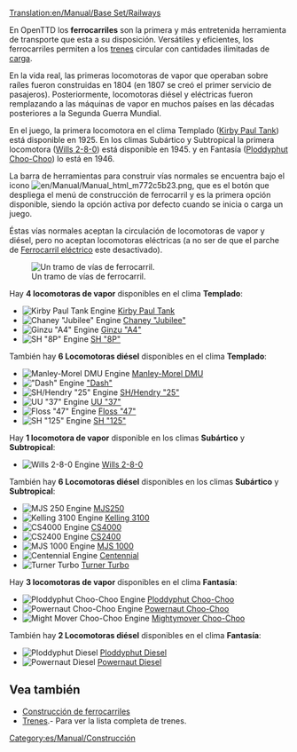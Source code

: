 [[Translation:en/Manual/Base Set/Railways]]
{{es/Manual/Base Set/Tipos de ferrocarril}}

En OpenTTD los '''ferrocarriles''' son la primera y más entretenida herramienta de transporte que esta a su disposición. Versátiles y eficientes, los ferrocarriles permiten a los [[es/Manual/Trenes|trenes]] circular con cantidades ilimitadas de [[es/Manual/Carga|carga]].

En la vida real, las primeras locomotoras de vapor que operaban sobre raíles fueron construidas en 1804 (en 1807 se creó el primer servicio de pasajeros). Posteriormente, locomotoras diésel y eléctricas fueron remplazando a las máquinas de vapor en muchos países en las décadas posteriores a la Segunda Guerra Mundial.

En el juego, la primera locomotora en el clima Templado ([[es/Manual/Base Set/Trains/Kirby Paul Tank|Kirby Paul Tank]]) está disponible en 1925. En los climas Subártico y Subtropical la primera locomotora ([[es/Manual/Base Set/Trains/Wills 2-8-0|Wills 2-8-0]]) está disponible en 1945. y en Fantasía ([[es/Manual/Base Set/Trains/Ploddyphut Choo-Choo|Ploddyphut Choo-Choo]]) lo está en 1946.

La barra de herramientas para construir vías normales se encuentra bajo el icono [[File:en/Manual/Manual html m772c5b23.png]], que es el botón que despliega el menú de construcción de ferrocarril y es la primera opción disponible, siendo la opción activa por defecto cuando se inicia o carga un juego.

Éstas vías normales aceptan la circulación de locomotoras de vapor y diésel, pero no aceptan locomotoras eléctricas (a no ser de que el parche de [[es/Manual/Base Set/Ferrocarril eléctrico|Ferrocarril eléctrico]] este desactivado).

[[File:en/Manual/Base Set/Railway.png|none|frame|Un tramo de vías de ferrocarril.]]


Hay '''4 locomotoras de vapor''' disponibles en el clima '''Templado''':
*[[File:en/Manual/Base Set/Trains/Kirbypaultank.png|Kirby Paul Tank Engine]] [[es/Manual/Base Set/Trains/Kirby Paul Tank|Kirby Paul Tank]]
*[[File:en/Manual/Base Set/Trains/Chaneyjubilee.png|Chaney "Jubilee" Engine]] [[es/Manual/Base Set/Trains/Chaney 'Jubilee'|Chaney "Jubilee"]]
*[[File:en/Manual/Base Set/Trains/Ginzua4.png|Ginzu "A4" Engine]] [[es/Manual/Base Set/Trains/Ginzu 'A4'|Ginzu "A4"]]
*[[File:en/Manual/Base Set/Trains/Sh8p.png|SH "8P" Engine]] [[es/Manual/Base Set/Trains/SH '8P'|SH "8P"]]
También hay '''6 Locomotoras diésel''' disponibles en el clima '''Templado''':
*[[File:en/Manual/Base Set/Trains/Manleymoreldmu.png|Manley-Morel DMU Engine]] [[es/Manual/Base Set/Trains/Manley-Morel DMU|Manley-Morel DMU]]
*[[File:en/Manual/Base Set/Trains/Dash.png|"Dash" Engine]] [[es/Manual/Base Set/Trains/Dash|"Dash"]]
*[[File:en/Manual/Base Set/Trains/Shhendry25.png|SH/Hendry "25" Engine]] [[es/Manual/Base Set/Trains/Hendry '25'|SH/Hendry "25"]]
*[[File:en/Manual/Base Set/Trains/Uu37.png|UU "37" Engine]] [[es/Manual/Base Set/Trains/UU '37'|UU "37"]]
*[[File:en/Manual/Base Set/Trains/Floss47.png|Floss "47" Engine]] [[es/Manual/Base Set/Trains/Floss '47'|Floss "47"]]
*[[File:en/Manual/Base Set/Trains/Sh125.png|SH "125" Engine]] [[es/Manual/Base Set/Trains/SH '125'|SH "125"]]


Hay '''1 locomotora de vapor''' disponible en los climas '''Subártico''' y '''Subtropical''':
*[[File:en/Manual/Base Set/Trains/Wills280.png|Wills 2-8-0 Engine]] [[es/Manual/Base Set/Trains/Wills 2-8-0|Wills 2-8-0]]
También hay '''6 Locomotoras diésel''' disponibles en los climas '''Subártico''' y '''Subtropical''':
*[[File:en/Manual/Base Set/Trains/Mjs250.png|MJS 250 Engine]] [[es/Manual/Base Set/Trains/MJS250|MJS250]]
*[[File:en/Manual/Base Set/Trains/Kelling3100.png|Kelling 3100 Engine]] [[es/Manual/Base Set/Trains/Kelling 3100|Kelling 3100]]
*[[File:en/Manual/Base Set/Trains/Cs4000.png|CS4000 Engine]] [[es/Manual/Base Set/Trains/CS4000|CS4000]]
*[[File:en/Manual/Base Set/Trains/Cs2400.png|CS2400 Engine]] [[es/Manual/Base Set/Trains/CS2400|CS2400]]
*[[File:en/Manual/Base Set/Trains/Mjs1000.png|MJS 1000 Engine]] [[es/Manual/Base Set/Trains/MJS 1000|MJS 1000]]
*[[File:en/Manual/Base Set/Trains/Centennial.png|Centennial Engine]] [[es/Manual/Base Set/Trains/Centennial|Centennial]]
*[[File:en/Manual/Base Set/Trains/Turnerturbo.png|Turner Turbo]] [[es/Manual/Base Set/Trains/Turner Turbo|Turner Turbo]]


Hay '''3 locomotoras de vapor''' disponibles en el clima '''Fantasía''':
*[[File:en/Manual/Base Set/Trains/Ploddyphutchoochoo.png|Ploddyphut Choo-Choo Engine]] [[es/Manual/Base Set/Trains/Ploddyphut Choo-Choo|Ploddyphut Choo-Choo]]
*[[File:en/Manual/Base Set/Trains/Powernautchoochoo.png|Powernaut Choo-Choo Engine]] [[es/Manual/Base Set/Trains/Powernaut Choo-Choo|Powernaut Choo-Choo]]
*[[File:en/Manual/Base Set/Trains/Mightymoverchoochoo.png|Might Mover Choo-Choo Engine]] [[es/Manual/Base Set/Trains/Mightymover Choo-Choo|Mightymover Choo-Choo]]
También hay '''2 Locomotoras diésel''' disponibles en el clima '''Fantasía''':
*[[File:en/Manual/Base Set/Trains/Ploddyphutdiesel.png|Ploddyphut Diesel]] [[es/Manual/Base Set/Trains/Ploddyphut Diesel|Ploddyphut Diesel]]
*[[File:en/Manual/Base Set/Trains/Powernautdiesel.png|Powernaut Diesel]] [[es/Manual/Base Set/Trains/Powernaut Diesel|Powernaut Diesel]]

==Vea también==
*[[es/Manual/Construcción de ferrocarriles|Construcción de ferrocarriles]]
*[[es/Manual/Trenes|Trenes]].- Para ver la lista completa de trenes.

[[Category:es/Manual/Construcción]]